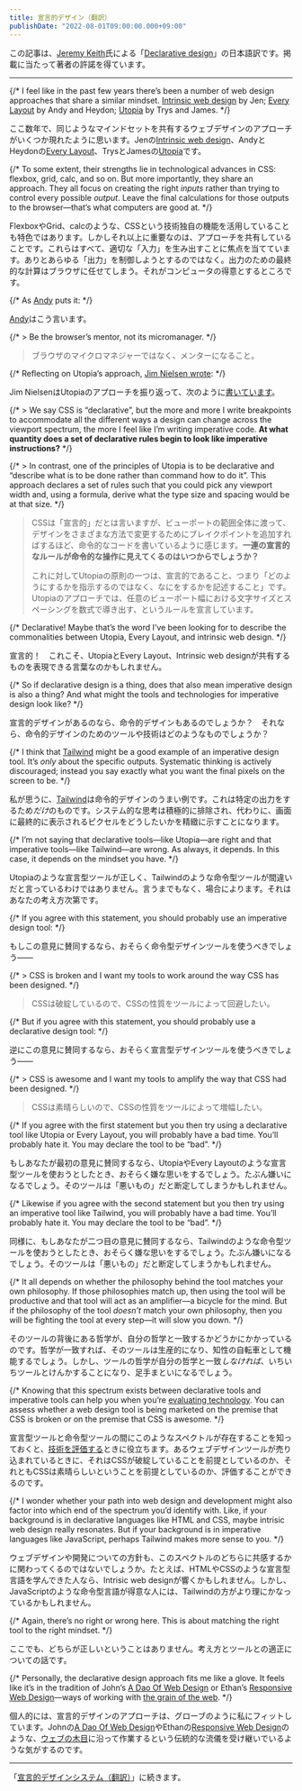 ```yaml
---
title: 宣言的デザイン（翻訳）
publishDate: "2022-08-01T09:00:00.000+09:00"
---
```


この記事は、[Jeremy Keith](https://adactio.com/)氏による「[Declarative design](https://adactio.com/journal/18982)」の日本語訳です。掲載に当たって著者の許諾を得ています。

---

{/* I feel like in the past few years there’s been a number of web design approaches that share a similar mindset. [Intrinsic web design](https://www.youtube.com/watch?v=AMPKmh98XLY) by Jen; [Every Layout](https://every-layout.dev/) by Andy and Heydon; [Utopia](https://utopia.fyi/) by Trys and James. */}

ここ数年で、同じようなマインドセットを共有するウェブデザインのアプローチがいくつか現れたように思います。Jenの[Intrinsic web design](https://www.youtube.com/watch?v=AMPKmh98XLY)、AndyとHeydonの[Every Layout](https://every-layout.dev/)、TrysとJamesの[Utopia](https://utopia.fyi/)です。

{/* To some extent, their strengths lie in technological advances in CSS: flexbox, grid, calc, and so on. But more importantly, they share an approach. They all focus on creating the right _inputs_ rather than trying to control every possible _output_. Leave the final calculations for those outputs to the browser—that’s what computers are good at. */}

FlexboxやGrid、calcのような、CSSという技術独自の機能を活用していることも特色ではあります。しかしそれ以上に重要なのは、アプローチを共有していることです。これらはすべて、適切な「入力」を生み出すことに焦点を当てています。ありとあらゆる「出力」を制御しようとするのではなく。出力のための最終的な計算はブラウザに任せてしまう。それがコンピュータの得意とするところです。

{/* As [Andy](https://set.studio/) puts it: */}

[Andy](https://set.studio/)はこう言います。

{/* > Be the browser’s mentor, not its micromanager. */}

> ブラウザのマイクロマネジャーではなく、メンターになること。

{/* Reflecting on Utopia’s approach, [Jim Nielsen wrote](https://blog.jim-nielsen.com/2022/exerting-control-with-media-queries/): */}

Jim NielsenはUtopiaのアプローチを振り返って、次のように[書いています](https://blog.jim-nielsen.com/2022/exerting-control-with-media-queries/)。

{/* > We say CSS is “declarative”, but the more and more I write breakpoints to accommodate all the different ways a design can change across the viewport spectrum, the more I feel like I’m writing imperative code. **At what quantity does a set of declarative rules begin to look like imperative instructions?** */}

{/* > In contrast, one of the principles of Utopia is to be declarative and “describe what is to be done rather than command how to do it”. This approach declares a set of rules such that you could pick any viewport width and, using a formula, derive what the type size and spacing would be at that size. */}

> CSSは「宣言的」だとは言いますが、ビューポートの範囲全体に渡って、デザインをさまざまな方法で変更するためにブレイクポイントを追加すればするほど、命令的なコードを書いているように感じます。**一連の宣言的なルールが命令的な操作に見えてくるのはいつからでしょうか？**
>
> これに対してUtopiaの原則の一つは、宣言的であること、つまり「どのようにするかを指示するのではなく、なにをするかを記述すること」です。Utopiaのアプローチでは、任意のビューポート幅における文字サイズとスペーシングを数式で導き出す、というルールを宣言しています。

{/* Declarative! Maybe that’s the word I’ve been looking for to describe the commonalities between Utopia, Every Layout, and intrinsic web design. */}

宣言的！　これこそ、UtopiaとEvery Layout、Intrinsic web designが共有するものを表現できる言葉なのかもしれません。

{/* So if declarative design is a thing, does that also mean imperative design is also a thing? And what might the tools and technologies for imperative design look like? */}

宣言的デザインがあるのなら、命令的デザインもあるのでしょうか？　それなら、命令的デザインのためのツールや技術はどのようなものでしょうか？

{/* I think that [Tailwind](https://tailwindcss.com/) might be a good example of an imperative design tool. It’s _only_ about the specific outputs. Systematic thinking is actively discouraged; instead you say exactly what you want the final pixels on the screen to be. */}

私が思うに、[Tailwind](https://tailwindcss.com/)は命令的デザインのうまい例です。これは特定の出力をするため*だけ*のものです。システム的な思考は積極的に排除され、代わりに、画面に最終的に表示されるピクセルをどうしたいかを精緻に示すことになります。

{/* I’m not saying that declarative tools—like Utopia—are right and that imperative tools—like Tailwind—are wrong. As always, it depends. In this case, it depends on the mindset you have. */}

Utopiaのような宣言型ツールが正しく、Tailwindのような命令型ツールが間違いだと言っているわけではありません。言うまでもなく、場合によります。それはあなたの考え方次第です。

{/* If you agree with this statement, you should probably use an imperative design tool: */}

もしこの意見に賛同するなら、おそらく命令型デザインツールを使うべきでしょう——

{/* > CSS is broken and I want my tools to work around the way CSS has been designed. */}

> CSSは破綻しているので、CSSの性質をツールによって回避したい。

{/* But if you agree with this statement, you should probably use a declarative design tool: */}

逆にこの意見に賛同するなら、おそらく宣言型デザインツールを使うべきでしょう——

{/* > CSS is awesome and I want my tools to amplify the way that CSS had been designed. */}

> CSSは素晴らしいので、CSSの性質をツールによって増幅したい。

{/* If you agree with the first statement but you then try using a declarative tool like Utopia or Every Layout, you will probably have a bad time. You’ll probably hate it. You may declare the tool to be “bad”. */}

もしあなたが最初の意見に賛同するなら、UtopiaやEvery Layoutのような宣言型ツールを使おうとしたとき、おそらく嫌な思いをするでしょう。たぶん嫌いになるでしょう。そのツールは「悪いもの」だと断定してしまうかもしれません。

{/* Likewise if you agree with the second statement but you then try using an imperative tool like Tailwind, you will probably have a bad time. You’ll probably hate it. You may declare the tool to be “bad”. */}

同様に、もしあなたが二つ目の意見に賛同するなら、Tailwindのような命令型ツールを使おうとしたとき、おそらく嫌な思いをするでしょう。たぶん嫌いになるでしょう。そのツールは「悪いもの」だと断定してしまうかもしれません。

{/* It all depends on whether the philosophy behind the tool matches your own philosophy. If those philosophies match up, then using the tool will be productive and that tool will act as an amplifier—a bicycle for the mind. But if the philosophy of the tool _doesn’t_ match your own philosophy, then you will be fighting the tool at every step—it will slow you down. */}

そのツールの背後にある哲学が、自分の哲学と一致するかどうかにかかっているのです。哲学が一致すれば、そのツールは生産的になり、知性の自転車として機能するでしょう。しかし、ツールの哲学が自分の哲学と一致*しなければ*、いちいちツールとけんかすることになり、足手まといになるでしょう。

{/* Knowing that this spectrum exists between declarative tools and imperative tools can help you when you’re [evaluating technology](https://adactio.com/articles/12839). You can assess whether a web design tool is being marketed on the premise that CSS is broken or on the premise that CSS is awesome. */}

宣言型ツールと命令型ツールの間にこのようなスペクトルが存在することを知っておくと、[技術を評価する](https://adactio.com/articles/12839)ときに役立ちます。あるウェブデザインツールが売り込まれているときに、それはCSSが破綻していることを前提としているのか、それともCSSは素晴らしいということを前提としているのか、評価することができるのです。

{/* I wonder whether your path into web design and development might also factor into which end of the spectrum you’d identify with. Like, if your background is in declarative languages like HTML and CSS, maybe intrisic web design really resonates. But if your background is in imperative languages like JavaScript, perhaps Tailwind makes more sense to you. */}

ウェブデザインや開発についての方針も、このスペクトルのどちらに共感するかに関わってくるのではないでしょうか。たとえば、HTMLやCSSのような宣言型言語を学んできた人なら、Intrisic web designが響くかもしれません。しかし、JavaScriptのような命令型言語が得意な人には、Tailwindの方がより理にかなっているかもしれません。

{/* Again, there’s no right or wrong here. This is about matching the right tool to the right mindset. */}

ここでも、どちらが正しいということはありません。考え方とツールとの適正についての話です。

{/* Personally, the declarative design approach fits me like a glove. It feels like it’s in the tradition of John’s [A Dao Of Web Design](https://alistapart.com/article/dao/) or Ethan’s [Responsive Web Design](https://alistapart.com/article/responsive-web-design/)—ways of working with [the grain of the web](https://frankchimero.com/blog/2015/the-webs-grain/). */}

個人的には、宣言的デザインのアプローチは、グローブのように私にフィットしています。Johnの[A Dao Of Web Design](https://alistapart.com/article/dao/)やEthanの[Responsive Web Design](https://alistapart.com/article/responsive-web-design/)のような、[ウェブの木目](https://frankchimero.com/blog/2015/the-webs-grain/)に沿って作業するという伝統的な流儀を受け継いでいるような気がするのです。

---

「[宣言的デザインシステム（翻訳）](/2022-08-01-declarative-design-system)」に続きます。
